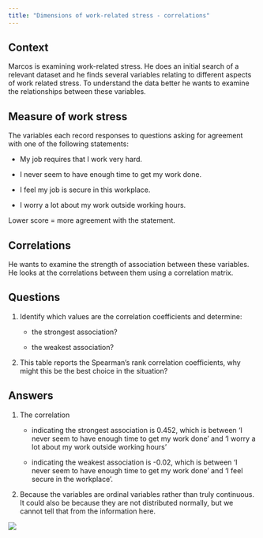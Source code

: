 ```yaml
---
title: "Dimensions of work-related stress - correlations"
---
```


## Context

Marcos is examining work-related stress. He does an initial search of a relevant dataset and he finds several variables relating to different aspects of work related stress. To understand the data better he wants to examine the relationships between these variables.

## Measure of work stress

The variables each record responses to questions asking for agreement with one of the following statements:

-   My job requires that I work very hard.

-   I never seem to have enough time to get my work done.

-   I feel my job is secure in this workplace.

-   I worry a lot about my work outside working hours.

Lower score = more agreement with the statement. 

## Correlations

He wants to examine the strength of association between these variables. He looks at the correlations between them using a correlation matrix.

::: panel-tabset
## Questions

1.  Identify which values are the correlation coefficients and determine:

    -   the strongest association?

    -   the weakest association?

2.  This table reports the Spearman’s rank correlation coefficients, why might this be the best choice in the situation?

## Answers

1.  The correlation

    -   indicating the strongest association is 0.452, which is between 'I never seem to have enough time to get my work done’ and ‘I worry a lot about my work outside working hours’

    -   indicating the weakest association is -0.02, which is between ‘I never seem to have enough time to get my work done’ and ‘I feel secure in the workplace’.

2.  Because the variables are ordinal variables rather than truly continuous. It could also be because they are not distributed normally, but we cannot tell that from the information here.
:::

![](images/clipboard-3237647601.png)
